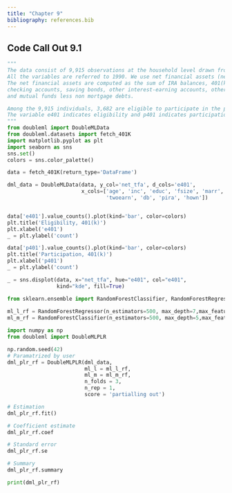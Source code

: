 ```yaml
---
title: "Chapter 9"
bibliography: references.bib
---
```


## Code Call Out 9.1
```python
"""
The data consist of 9,915 observations at the household level drawn from the 1991 Survey of Income and Program Participation (SIPP). 
All the variables are referred to 1990. We use net financial assets (net_tfa) as the outcome variable. 
The net financial assets are computed as the sum of IRA balances, 401(k) balances, 
checking accounts, saving bonds, other interest-earning accounts, other interest-earning assets, stocks,
and mutual funds less non mortgage debts.

Among the 9,915 individuals, 3,682 are eligible to participate in the program. 
The variable e401 indicates eligibility and p401 indicates participation, respectively.
"""
from doubleml import DoubleMLData
from doubleml.datasets import fetch_401K
import matplotlib.pyplot as plt
import seaborn as sns
sns.set()
colors = sns.color_palette()

data = fetch_401K(return_type='DataFrame')

dml_data = DoubleMLData(data, y_col='net_tfa', d_cols='e401',
                        x_cols=['age', 'inc', 'educ', 'fsize', 'marr',
                                'twoearn', 'db', 'pira', 'hown'])


data['e401'].value_counts().plot(kind='bar', color=colors)
plt.title('Eligibility, 401(k)')
plt.xlabel('e401')
_ = plt.ylabel('count')

data['p401'].value_counts().plot(kind='bar', color=colors)
plt.title('Participation, 401(k)')
plt.xlabel('p401')
_ = plt.ylabel('count')

_ = sns.displot(data, x="net_tfa", hue="e401", col="e401",
                kind="kde", fill=True)

from sklearn.ensemble import RandomForestClassifier, RandomForestRegressor
 
ml_l_rf = RandomForestRegressor(n_estimators=500, max_depth=7,max_features=3,min_samples_leaf=3)
ml_m_rf = RandomForestClassifier(n_estimators=500, max_depth=5,max_features=4,min_samples_leaf=7)

import numpy as np
from doubleml import DoubleMLPLR

np.random.seed(42)
# Paramatrized by user
dml_plr_rf = DoubleMLPLR(dml_data,
                         ml_l = ml_l_rf,
                         ml_m = ml_m_rf,
                         n_folds = 3,
                         n_rep = 1,
                         score = 'partialling out')

# Estimation
dml_plr_rf.fit()

# Coefficient estimate
dml_plr_rf.coef

# Standard error
dml_plr_rf.se

# Summary 
dml_plr_rf.summary

print(dml_plr_rf)
```
